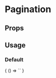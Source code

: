 
# Pagination

<Meta
  title='Pagination'
  component='fw-pagination'
/>

## Props 

<Props of="fw-pagination"/>

## Usage

### Default
<Preview>
  <Story name='Default'>
    {
      () => `<fw-pagination></fw-pagination>`
    }
  </Story>
</Preview>

